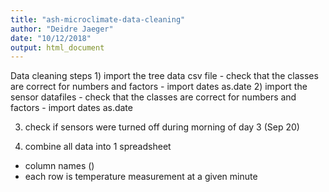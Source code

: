 ```yaml
---
title: "ash-microclimate-data-cleaning"
author: "Deidre Jaeger"
date: "10/12/2018"
output: html_document
---
```


Data cleaning steps
1) import the tree data csv file
  - check that the classes are correct for numbers and factors
  - import dates as.date
2) import the sensor datafiles
 - check that the classes are correct for numbers and factors
 - import dates as.date
 
3) check if sensors were turned off during morning of day 3 (Sep 20)
 
 4) combine all data into 1 spreadsheet
 - column names ()
 - each row is temperature measurement at a given minute
 
 
 